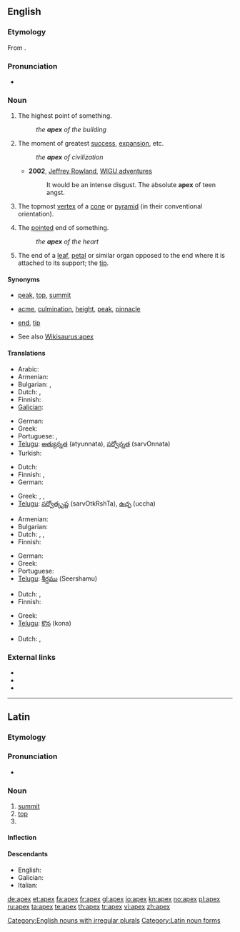 {{also|APEX|ápex}}
==English==

===Etymology===
From {{etyl|la}} {{term|lang=la|apex||point, tip, summit}}.

===Pronunciation===
* {{a|UK|US}} {{IPA|/ˈeɪ.pɛks/}}

===Noun===
{{en-noun|pl=apices|pl2=apexes}}

# The highest point of something.
#: ''the '''apex''' of the building''
# {{figuratively}} The moment of greatest [[success]], [[expansion]], etc.
#: ''the '''apex''' of civilization''
#* '''2002''', [[w:Jeffrey Rowland|Jeffrey Rowland]], [http://jjrowland.com/wigu/20020327.html WIGU adventures]
#*: It would be an intense disgust.  The absolute '''apex''' of teen angst.
# {{geometry}} The topmost [[vertex]] of a [[cone]] or [[pyramid]] (in their conventional orientation).
# {{mostly|anatomy}} The [[pointed]] end of something.
#: ''the '''apex''' of the heart''
# {{botany}} The end of a [[leaf]], [[petal]] or similar organ opposed to the end where it is attached to its support; the [[tip]].

====Synonyms====
* {{sense|highest point}} [[peak]], [[top]], [[summit]]
* {{sense|moment of greatest success, expansion, etc}} [[acme]], [[culmination]], [[height]], [[peak]], [[pinnacle]]
* {{sense|pointed end}} [[end]], [[tip]]
* See also [[Wikisaurus:apex]]

====Translations====
{{trans-top|highest point}}
* Arabic: {{t|ar|ذروة}}
* Armenian: {{t-|hy|գագաթ|tr=gagat’}}
* Bulgarian: {{t+|bg|връх}},  {{t|bg|връхна точка}}
* Dutch: {{t+|nl|top|m}}, {{t+|nl|spits|c}}
* Finnish: {{t+|fi|huippu}}
* [[Galician]]: {{t|gl|ápice|f}}
{{trans-mid}}
* German: {{t+|de|Gipfel|m}}
* Greek: {{t+|el|κορυφή|f|tr=korifí}}
* Portuguese: {{t+|pt|topo}}, {{t+|pt|cume}}
* [[Telugu]]: [[అత్యున్నత]] (atyunnata), [[సర్వోన్నత]] (sarvOnnata)
* Turkish: {{t|tr|zirve}}
{{trans-bottom}}

{{trans-top|moment of greatest success, expansion, etc}}
* Dutch: {{t+|nl|top|m}}
* Finnish: {{t+|fi|huippu}}, {{t-|fi|huipentuma}}
* German: {{t+|de|Gipfel|m}}
{{trans-mid}}
* Greek: {{t+|el|κορυφή|f|tr=korifí}},  {{t|el|απόγειο|n|tr=apóyio}},  {{t|el|αποκορύφωμα|n|tr=apokorífoma}}
* [[Telugu]]: [[సర్వోత్కృష్ట]] (sarvOtkRshTa), [[ఉచ్ఛ]] (uccha)
{{trans-bottom}}

{{trans-top|in geometry: topmost vertex of a cone or pyramid}}
* Armenian: {{t-|hy|գագաթ|tr=gagatʿ}}
* Bulgarian: {{t+|bg|връх}}
* Dutch: {{t+|nl|top|m}}, {{t+|nl|spits|c}}, {{t+|nl|punt|m}}
* Finnish: {{t+|fi|huippu}}
{{trans-mid}}
* German: {{t+|de|Spitze|m}}
* Greek: {{t+|el|κορυφή|f|tr=korifí}}
* Portuguese: {{t+|pt|topo}}
* [[Telugu]]: [[శీర్షము]] (Seershamu)
{{trans-bottom}}

{{trans-top|pointed end}}
* Dutch: {{t+|nl|spits|c}}, {{t+|nl|punt|m}}
* Finnish: {{t+|fi|huippu}}
{{trans-mid}}
* Greek: {{t+|el|κορυφή|f|tr=korifí}}
* [[Telugu]]: [[కొన]] (kona)
{{trans-bottom}}

{{trans-top|botany: end of leaf}}
* Dutch: {{t+|nl|spits|c}}, {{t+|nl|punt|m}}
{{trans-mid}}
{{trans-bottom}}

===External links===
* {{R:Webster 1913}}
* {{R:Century 1911}}
* {{R:OneLook}}

[[Category:English nouns with irregular plurals]]

----

==Latin==

===Etymology===
{{rfe|lang=la}}

===Pronunciation===
* {{a|Classical}} {{IPA|/ˈa.peks/|lang=la}}

===Noun===
{{la-noun|apex|apicis|apicis|m|third}}

# [[summit]]
# [[top]]
# {{inflection of|[[apex#Latin|apex]]||voc|s|lang=la}}

====Inflection====
{{la-decl-3rd|apex|apex|apic}}

====Descendants====
* English: {{l|en|apex}}
* Galician: {{l|gl|ápice}}
* Italian: {{l|it|apice}}

[[Category:Latin noun forms]]

[[de:apex]]
[[et:apex]]
[[fa:apex]]
[[fr:apex]]
[[gl:apex]]
[[io:apex]]
[[kn:apex]]
[[no:apex]]
[[pl:apex]]
[[ru:apex]]
[[ta:apex]]
[[te:apex]]
[[th:apex]]
[[tr:apex]]
[[vi:apex]]
[[zh:apex]]